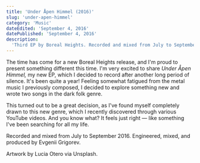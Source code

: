 ```yaml
---
title: 'Under Åpen Himmel (2016)'
slug: 'under-apen-himmel'
category: 'Music'
dateEdited: 'September 4, 2016'
datePublished: 'September 4, 2016'
description:
  'Third EP by Boreal Heights. Recorded and mixed from July to September 2016.'
---
```


<EmbedSpotify src="https://open.spotify.com/embed/album/3xI8lhUTLBmDwbt0ig4fir?utm_source=generator&theme=0" />

The time has come for a new Boreal Heights release, and I'm proud to present
something different this time. I'm very excited to share _Under Åpen Himmel,_ my
new EP, which I decided to record after another long period of silence. It's
been quite a year! Feeling somewhat fatigued from the metal music I previously
composed, I decided to explore something new and wrote two songs in the dark
folk genre.

This turned out to be a great decision, as I've found myself completely drawn to
this new genre, which I recently discovered through various YouTube videos. And
you know what? It feels just right — like something I've been searching for all
my life.

Recorded and mixed from July to September 2016. Engineered, mixed, and produced
by Evgenii Grigorev.

Artwork by Lucia Otero via Unsplash.
